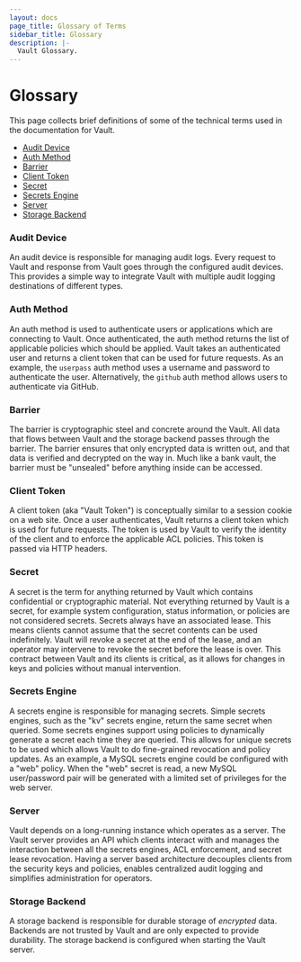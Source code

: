 ```yaml
---
layout: docs
page_title: Glossary of Terms
sidebar_title: Glossary
description: |-
  Vault Glossary.
---
```


# Glossary

This page collects brief definitions of some of the technical terms used in the
documentation for Vault.

- [Audit Device](#audit-device)
- [Auth Method](#auth-method)
- [Barrier](#barrier)
- [Client Token](#client-token)
- [Secret](#secret)
- [Secrets Engine](#secrets-engine)
- [Server](#server)
- [Storage Backend](#storage-backend)

### Audit Device

An audit device is responsible for managing audit logs.
Every request to Vault and response from Vault goes through the configured
audit devices. This provides a simple way to integrate Vault with multiple
audit logging destinations of different types.

### Auth Method

An auth method is used to authenticate users or applications
which are connecting to Vault. Once authenticated, the auth method returns the
list of applicable policies which should be applied. Vault takes an
authenticated user and returns a client token that can be used for future
requests. As an example, the `userpass` auth method uses a username and
password to authenticate the user. Alternatively, the `github` auth method
allows users to authenticate via GitHub.

### Barrier

The barrier is cryptographic steel and concrete around the
Vault. All data that flows between Vault and the storage backend passes
through the barrier. The barrier ensures that only encrypted data is written
out, and that data is verified and decrypted on the way in. Much like a bank
vault, the barrier must be "unsealed" before anything inside can be accessed.

### Client Token

A client token (aka "Vault Token") is conceptually
similar to a session cookie on a web site. Once a user authenticates, Vault
returns a client token which is used for future requests. The token is used by
Vault to verify the identity of the client and to enforce the applicable ACL
policies. This token is passed via HTTP headers.

### Secret

A secret is the term for anything returned by Vault which
contains confidential or cryptographic material. Not everything returned by
Vault is a secret, for example system configuration, status information, or
policies are not considered secrets. Secrets always have an associated lease.
This means clients cannot assume that the secret contents can be used
indefinitely. Vault will revoke a secret at the end of the lease, and an
operator may intervene to revoke the secret before the lease is over. This
contract between Vault and its clients is critical, as it allows for changes
in keys and policies without manual intervention.

### Secrets Engine

A secrets engine is responsible for managing secrets.
Simple secrets engines, such as the "kv" secrets engine, return the same
secret when queried. Some secrets engines support using policies to
dynamically generate a secret each time they are queried. This allows for
unique secrets to be used which allows Vault to do fine-grained revocation and
policy updates. As an example, a MySQL secrets engine could be configured with
a "web" policy. When the "web" secret is read, a new MySQL user/password pair
will be generated with a limited set of privileges for the web server.

### Server

Vault depends on a long-running instance which operates as a
server. The Vault server provides an API which clients interact with and
manages the interaction between all the secrets engines, ACL enforcement, and
secret lease revocation. Having a server based architecture decouples clients
from the security keys and policies, enables centralized audit logging and
simplifies administration for operators.

### Storage Backend

A storage backend is responsible for durable storage of
_encrypted_ data. Backends are not trusted by Vault and are only expected to
provide durability. The storage backend is configured when starting the Vault
server.

